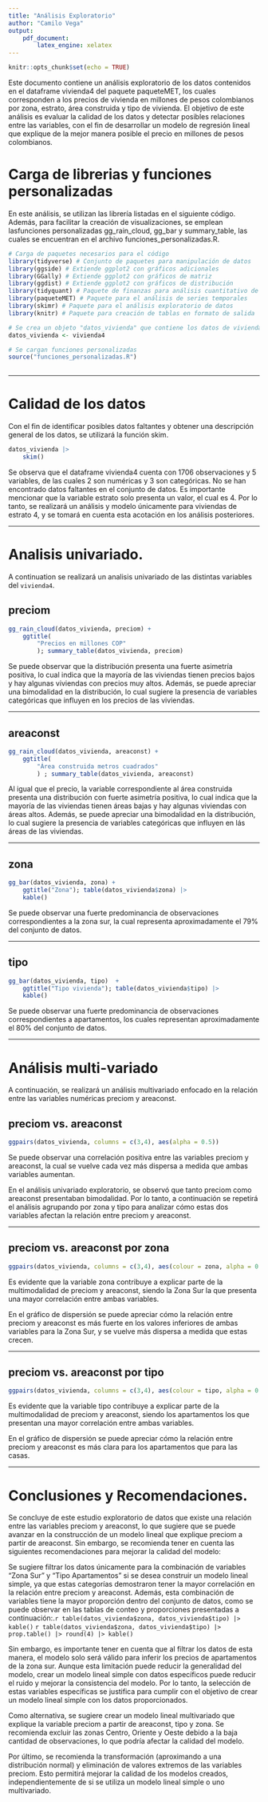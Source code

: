 ```yaml
---
title: "Análisis Exploratorio"
author: "Camilo Vega"
output: 
    pdf_document:
        latex_engine: xelatex
---
```


```r
knitr::opts_chunk$set(echo = TRUE)
```

Este documento contiene un análisis exploratorio de los datos contenidos en el dataframe vivienda4 del paquete paqueteMET, los cuales corresponden a los precios de vivienda en millones de pesos colombianos por zona, estrato, área construida y tipo de vivienda. El objetivo de este análisis es evaluar la calidad de los datos y detectar posibles relaciones entre las variables, con el fin de desarrollar un modelo de regresión lineal que explique de la mejor manera posible el precio en millones de pesos colombianos.

# Carga de librerias y funciones personalizadas

En este análisis, se utilizan las librería listadas en el siguiente código. Además, para facilitar la creación de visualizaciones, se emplean lasfunciones personalizadas gg_rain_cloud, gg_bar y summary_table, las cuales se encuentran en el archivo funciones_personalizadas.R.

```r
# Carga de paquetes necesarios para el código
library(tidyverse) # Conjunto de paquetes para manipulación de datos
library(ggside) # Extiende ggplot2 con gráficos adicionales
library(GGally) # Extiende ggplot2 con gráficos de matriz
library(ggdist) # Extiende ggplot2 con gráficos de distribución
library(tidyquant) # Paquete de finanzas para análisis cuantitativo de datos
library(paqueteMET) # Paquete para el análisis de series temporales
library(skimr) # Paquete para el análisis exploratorio de datos
library(knitr) # Paquete para creación de tablas en formato de salida

# Se crea un objeto "datos_vivienda" que contiene los datos de vivienda4
datos_vivienda <- vivienda4

# Se cargan funciones personalizadas
source("funciones_personalizadas.R")
    
```

----

# Calidad de los datos

Con el fin de identificar posibles datos faltantes y obtener una descripción general de los datos, se utilizará la función skim.

```r
datos_vivienda |> 
    skim()
```

Se observa que el dataframe vivienda4 cuenta con 1706 observaciones y 5 variables, de las cuales 2 son numéricas y 3 son categóricas. No se han encontrado datos faltantes en el conjunto de datos. Es importante mencionar que la variable estrato solo presenta un valor, el cual es 4. Por lo tanto, se realizará un análisis y modelo únicamente para viviendas de estrato 4, y se tomará en cuenta esta acotación en los análisis posteriores.

----

# Analisis univariado.

A continuation se realizará un analisis univariado de las distintas variables del `vivienda4`.

## preciom


```r

gg_rain_cloud(datos_vivienda, preciom) +
    ggtitle(
        "Precios en millones COP"
        ); summary_table(datos_vivienda, preciom)
```

Se puede observar que la distribución presenta una fuerte asimetría positiva, lo cual indica que la mayoría de las viviendas tienen precios bajos y hay algunas viviendas con precios muy altos. Además, se puede apreciar una bimodalidad en la distribución, lo cual sugiere la presencia de variables categóricas que influyen en los precios de las viviendas.

----

## areaconst

```r
gg_rain_cloud(datos_vivienda, areaconst) +
    ggtitle(
        "Área construida metros cuadrados"
        ) ; summary_table(datos_vivienda, areaconst)

```


Al igual que el precio, la variable correspondiente al área construida presenta una distribución con fuerte asimetría positiva, lo cual indica que la mayoría de las viviendas tienen áreas bajas y hay algunas viviendas con áreas altos. Además, se puede apreciar una bimodalidad en la distribución, lo cual sugiere la presencia de variables categóricas que influyen en lás áreas de las viviendas.

----

## zona

```r
gg_bar(datos_vivienda, zona) +
    ggtitle("Zona"); table(datos_vivienda$zona) |> 
    kable()
```
Se puede observar una fuerte predominancia de observaciones correspondientes a la zona sur, la cual representa aproximadamente el 79% del conjunto de datos.

----

## tipo


```r
gg_bar(datos_vivienda, tipo)  +
    ggtitle("Tipo vivienda"); table(datos_vivienda$tipo) |> 
    kable()
```

Se puede observar una fuerte predominancia de observaciones correspondientes a apartamentos, los cuales representan aproximadamente el 80% del conjunto de datos.

----

# Análisis multi-variado

A continuación, se realizará un análisis multivariado enfocado en la relación entre las variables numéricas preciom y areaconst.

## preciom vs. areaconst

```r
ggpairs(datos_vivienda, columns = c(3,4), aes(alpha = 0.5)) 
```

Se puede observar una correlación positiva entre las variables preciom y areaconst, la cual se vuelve cada vez más dispersa a medida que ambas variables aumentan.

En el análisis univariado exploratorio, se observó que tanto preciom como areaconst presentaban bimodalidad. Por lo tanto, a continuación se repetirá el análisis agrupando por zona y tipo para analizar cómo estas dos variables afectan la relación entre preciom y areaconst.

----

## preciom vs. areaconst por zona

```r
ggpairs(datos_vivienda, columns = c(3,4), aes(colour = zona, alpha = 0.5)) 
```

Es evidente que la variable zona contribuye a explicar parte de la multimodalidad de preciom y areaconst, siendo la Zona Sur la que presenta una mayor correlación entre ambas variables.

En el gráfico de dispersión se puede apreciar cómo la relación entre preciom y areaconst es más fuerte en los valores inferiores de ambas variables para la Zona Sur, y se vuelve más dispersa a medida que estas crecen.

----

## preciom vs. areaconst por tipo


```r
ggpairs(datos_vivienda, columns = c(3,4), aes(colour = tipo, alpha = 0.7)) 
```

Es evidente que la variable tipo contribuye a explicar parte de la multimodalidad de preciom y areaconst, siendo los apartamentos los que presentan una mayor correlación entre ambas variables.

En el gráfico de dispersión se puede apreciar cómo la relación entre preciom y areaconst es más clara para los apartamentos que para las casas.

----

# Conclusiones y Recomendaciones.

Se concluye de este estudio exploratorio de datos que existe una relación entre las variables preciom y areaconst, lo que sugiere que se puede avanzar en la construcción de un modelo lineal que explique preciom a partir de areaconst. Sin embargo, se recomienda tener en cuenta las siguientes recomendaciones para mejorar la calidad del modelo:

Se sugiere filtrar los datos únicamente para la combinación de variables "Zona Sur" y "Tipo Apartamentos" si se desea construir un modelo lineal simple, ya que estas categorías demostraron tener la mayor correlación en la relación entre preciom y areaconst. Además, esta combinación de variables tiene la mayor proporción dentro del conjunto de datos, como se puede observar en las tablas de conteo y proporciones presentadas a continuación:.`r table(datos_vivienda$zona, datos_vivienda$tipo) |> kable()` `r table(datos_vivienda$zona, datos_vivienda$tipo) |> prop.table() |> round(4) |> kable()`

Sin embargo, es importante tener en cuenta que al filtrar los datos de esta manera, el modelo solo será válido para inferir los precios de apartamentos de la zona sur. Aunque esta limitación puede reducir la generalidad del modelo, crear un modelo lineal simple con datos específicos puede reducir el ruido y mejorar la consistencia del modelo. Por lo tanto, la selección de estas variables específicas se justifica para cumplir con el objetivo de crear un modelo lineal simple con los datos proporcionados.

Como alternativa, se sugiere crear un modelo lineal multivariado que explique la variable preciom a partir de areaconst, tipo y zona. Se recomienda excluir las zonas Centro, Oriente y Oeste debido a la baja cantidad de observaciones, lo que podría afectar la calidad del modelo.

Por último, se recomienda la transformación (aproximando a una distribución normal) y eliminación de valores extremos de las variables preciom. Esto permitirá mejorar la calidad de los modelos creados, independientemente de si se utiliza un modelo lineal simple o uno multivariado.

